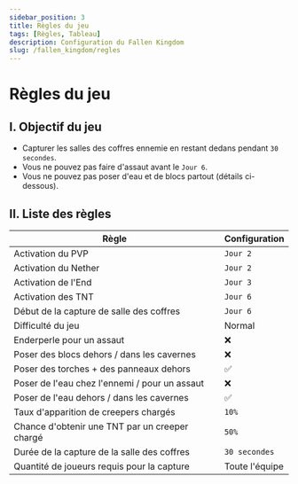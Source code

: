 ```yaml
---
sidebar_position: 3
title: Règles du jeu
tags: [Règles, Tableau]
description: Configuration du Fallen Kingdom
slug: /fallen_kingdom/regles
---
```


# Règles du jeu

## I. Objectif du jeu
* Capturer les salles des coffres ennemie en restant dedans pendant `30 secondes`.
* Vous ne pouvez pas faire d'assaut avant le `Jour 6`.
* Vous ne pouvez pas poser d'eau et de blocs partout (détails ci-dessous).

## II. Liste des règles

| Règle | Configuration |
|---|---|
| Activation du PVP | `Jour 2` |
| Activation du Nether | `Jour 2` |
| Activation de l'End | `Jour 3` |
| Activation des TNT | `Jour 6` |
| Début de la capture de salle des coffres | `Jour 6` |
| Difficulté du jeu | Normal |
| Enderperle pour un assaut | ❌ |
| Poser des blocs dehors / dans les cavernes | ❌ |
| Poser des torches + des panneaux dehors | ✅ |
| Poser de l'eau chez l'ennemi / pour un assaut | ❌ |
| Poser de l'eau dehors / dans les cavernes | ✅ |
| Taux d'apparition de creepers chargés | `10%` |
| Chance d'obtenir une TNT par un creeper chargé | `50%` |
| Durée de la capture de la salle des coffres | `30 secondes` |
| Quantité de joueurs requis pour la capture | Toute l'équipe |
